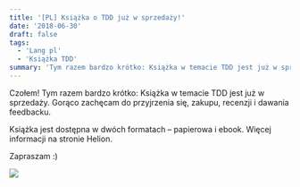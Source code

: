 ```yaml
---
title: '[PL] Książka o TDD już w sprzedaży!'
date: '2018-06-30'
draft: false
tags:
  - 'Lang pl'
  - 'Książka TDD'
summary: 'Tym razem bardzo krótko: Książka w temacie TDD jest już w sprzedaży. Gorąco zachęcam do przyjrzenia się, zakupu, recenzji i dawania feedbacku.'
---
```


Czołem! Tym razem bardzo krótko: Książka w temacie TDD jest już w sprzedaży. Gorąco zachęcam do przyjrzenia się, zakupu, recenzji i dawania feedbacku.

Książka jest dostępna w dwóch formatach – papierowa i ebook. Więcej informacji na stronie Helion.

Zapraszam :)

![](/static/images/blog/2018-06-30-13_50_52-ksic499garnia-internetowa-informatyczna-helion-pl-wydawnictwo-informatyczne-ksic485.png)

